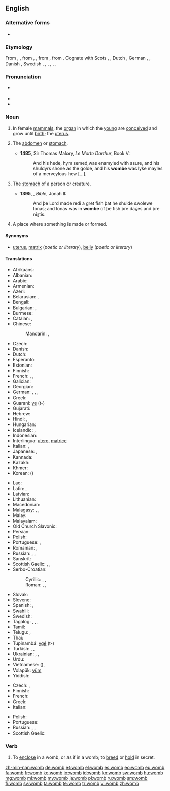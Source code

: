 ==English==
{{wikipedia|uterus}}

===Alternative forms===
* {{l|en|wame}} {{qualifier|dialectal}}

===Etymology===
From {{etyl|enm}} {{term|wombe|lang=enm}}, {{term|wambe|lang=enm}}, from {{etyl|ang}} {{term|womb|lang=ang}}, {{term|wamb||belly, stomach; bowels; heart; womb; hollow|lang=ang}}, from {{etyl|gem-pro}} {{recons|wambō||belly, stomach, abdomen|lang=gem-pro}}, from {{etyl|ine-pro}} {{recons|wamp-||membrane (of bowels), intestines, womb|lang=ine-pro}}. Cognate with Scots {{term|wam|lang=sco}}, {{term|wame||womb|lang=sco}}, Dutch {{term|wam||dewlap of beef; belly of a fish|lang=nl}}, German {{term|Wamme|lang=de}}, {{term|Wampe||paunch, belly}}, Danish {{term|vom||belly, paunch, rumen|lang=da}}, Swedish {{term|våmb||belly, stomach, rumen|lang=sv}}, {{etyl|no|-}} {{term|vomb||belly|lang=no}}, {{etyl|is|-}} {{term|vömb||belly, abdomen, stomach|lang=is}}, {{etyl|owl|-}} {{term|gumbelauc||womb|lang=owl}}, {{etyl|br|-}} {{term|gwamm||woman, wife|lang=br}}, {{etyl|sa|-}} {{term|||tr=vapā́|the skin or membrane lining the intestines or parts of the viscera, the caul or omentum|lang=sa}}. {{rfscript|Deva}}

===Pronunciation===
* {{a|UK}} {{IPA|/wuːm/}}
* {{audio|en-us-womb.ogg|Audio (US)}}
* {{rhymes|uːm}}

===Noun===
{{en-noun}}

# {{anatomy}} In female [[mammal]]s, the [[organ]] in which the [[young]] are [[conceive]]d and grow until [[birth]]; the [[uterus]]. {{defdate|from 8th c.}}
# {{obsolete}} The [[abdomen]] or [[stomach]]. {{defdate|8th-17th c.}}
#* '''1485''', Sir Thomas Malory, ''Le Morte Darthur'', Book V:
#*: And his hede, hym semed,was enamyled with asure, and his shuldyrs shone as the golde, and his '''wombe''' was lyke mayles of a merveylous hew [...].
# {{obsolete}} The [[stomach]] of a person or creature. {{defdate|8th-18th c.}}
#* '''1395''', {{w|John Wycliffe}}, ''Bible'', Jonah II:
#*: And þe Lord made redi a gret fish þat he shulde swolewe Ionas; and Ionas was in '''wombe''' of þe fish þre daȝes and þre niȝtis.
# {{figuratively}} A place where something is made or formed. {{defdate|from 15th c.}}

====Synonyms====
* {{sense|organ in mammals}} [[uterus]], [[matrix]] (''poetic or literary''), [[belly]] (''poetic or literary'')

====Translations====
{{trans-top|uterus}}
* Afrikaans: {{t-|af|baarmoeder}}
* Albanian: {{t-|sq|mitër}}
* Arabic: {{t-|ar|رحم|m|tr=raḥim|sc=Arab}}
* Armenian: {{t+|hy|արգանդ|tr=argand}}
* Azeri: {{t-|az|uşaqlıq}}
* Belarusian: {{t-|be|матка|f|tr=mátka|sc=Cyrl}}, {{t-|be|чэрава|n|tr=čérava|sc=Cyrl}}
* Bengali: {{t-|bn|জরায়ু|tr=jôrayu|sc=Beng}}
* Bulgarian: {{t-|bg|матка|f|tr=mátka|sc=Cyrl}}, {{t+|bg|утроба|f|tr=utróba|sc=Cyrl}}
* Burmese: {{t+|my|သားအိမ်|tr=thaein|sc=Mymr}}
* Catalan: {{t-|ca|úter|m}}, {{t-|ca|matriu|f}}
* Chinese:
*: Mandarin: {{t-|cmn|子宮|sc=Hani}},  {{t-|cmn|子宫|tr=zǐgōng|sc=Hani}}
* Czech: {{t+|cs|děloha|f}}
* Danish: {{t+|da|livmoder|c}}
* Dutch: {{t+|nl|baarmoeder}}
* Esperanto: {{t-|eo|utero}}
* Estonian: {{t-|et|emakas}}
* Finnish: {{t+|fi|kohtu}}
* French: {{t+|fr|utérus|m}}, {{t+|fr|ventre|m}}, {{qualifier|archaic}} {{t+|fr|matrice|f}}
* Galician: {{t+|gl|útero|m}}
* Georgian: {{t-|ka|საშვილოსნოს|tr=sašvilosnos|sc=Geor}}
* German: {{t-|de|Mutterleib|m}}, {{t+|de|Gebärmutter|f}}, {{t+|de|Schoß|m}}, {{t-|de|Uterus|m}}
* Greek: {{t+|el|μήτρα|f|tr=mítra}}
* Guaraní: [[ye]] (t-)
* Gujarati: {{t-|gu|ગર્ભાશય|tr=garbhāśay|sc=Gujr}}
* Hebrew: {{t+|he|רחם|m|sc=Hebr}}
* Hindi: {{t-|hi|गर्भ|m|tr=garbh}}, {{t-|hi|गर्भाशय|tr=garbhāśay|sc=Deva}}
* Hungarian: {{t+|hu|méh}}
* Icelandic: {{t+|is|leg|n}}, {{t+|is|móðurlíf|n}}
* Indonesian: {{t+|id|rahim}}
* Interlingua: [[utero]], [[matrice]]
* Italian: {{t+|it|utero|m}}, {{t+|it|grembo|m}}
* Japanese: {{t-|ja|子宮|tr=しきゅう, shikyū|sc=Jpan}}, {{t-|ja|母胎|tr=ぼたい, botai|sc=Jpan}}
* Kannada: {{t+|kn|ಗರ್ಭಕೋಶ|tr=garbhakoś|sc=Knda}}
* Kazakh: {{t|kk|жатыр|tr=jatır|sc=Cyrl}}
* Khmer: {{t+|km|ស្បូន|tr=sboon|sc=Khmr}}
* Korean: {{t+|ko|자궁|tr=jagung|sc=Kore}} ({{t+|ko|子宮|sc=Kore}})
{{trans-mid}}
* Lao: {{t-|lo|ມົດລູກ|tr=mōt lȗːk|sc=Laoo}}
* Latin: {{t-|la|uterus|m}}, {{t-|la|uterum|n}}
* Latvian: {{t-|lv|dzemde}}
* Lithuanian: {{t-|lt|gimda|f}}
* Macedonian: {{t-|mk|матка|f|tr=mátka|sc=Cyrl}}
* Malagasy: {{t+|mg|bobo}}, {{t+|mg|fananahana}}, {{t+|mg|vohoka}}
* Malay: {{t-|ms|rahim}}
* Malayalam: {{t-|ml|ഗര്‍ഭപാത്രം|tr=garbhapaathram|sc=Mlym}}
* Old Church Slavonic: {{tø|cu|чрѣво|n|tr=črěvo|sc=Cyrs}}
* Persian: {{t+|fa|رحم|tr=rahem|sc=fa-Arab}}
* Polish: {{t+|pl|macica|f}}
* Portuguese: {{t+|pt|útero|m}}, {{t+|pt|matriz|f}}
* Romanian: {{t-|ro|uter|n}}, {{t+|ro|matcă|f}}
* Russian: {{t+|ru|матка|f|tr=mátka}}, {{t+|ru|утроба|f|tr=utróba}}, {{t+|ru|чрево|n|tr=črévo|sc=Cyrl}}
* Sanskrit: {{t-|sa|गर्भ|m|tr=garbha|sc=Deva}}
* Scottish Gaelic: {{t-|gd|machlag|f}}, {{t-|gd|broinn|f}}, {{t-|gd|brù|f}}
* Serbo-Croatian:
*: Cyrillic: {{t-|sh|матерница|f}}, {{t-|sh|материца|f}}, {{t-|sh|утроба|f}}
*: Roman: {{t-|sh|maternica|f}}, {{t-|sh|materica|f}}, {{t-|sh|utroba|f}}
* Slovak: {{t-|sk|maternica|f}}
* Slovene: {{t+|sl|maternica|f}}
* Spanish: {{t+|es|útero|m}}, {{t+|es|matriz|f}}
* Swahili: {{t+|sw|uzazi}}
* Swedish: {{t+|sv|livmoder|c}}
* Tagalog: {{t-|tl|bahay-bata}}, {{t-|tl|sinapupunan}}, {{t-|tl|matris}}, {{t+|tl|utero}}
* Tamil: {{t+|ta|கருப்பை|tr=karuppai|sc=Taml}}
* Telugu: {{t+|te|గర్భం|tr=garbham|sc=Telu}}, {{t+|te|గర్భాశయము|tr=garbhasayamu|sc=Telu}}
* Thai: {{t-|th|มดลูก|tr=mót lôok|sc=Thai}}
* Tupinambá: [[ygé]] (t-)
* Turkish: {{t+|tr|rahim}}, {{t+|tr|dölyatağı}}, {{t-|tr|uterus}}
* Ukrainian: {{t-|uk|матка|f|tr=mátka|sc=Cyrl}}, {{t-|uk|утроба|f|tr=utróba|sc=Cyrl}}, {{t-|uk|чрево|n|tr=črévo|sc=Cyrl}}
* Urdu: {{t-|ur|گربھ|m|tr=garbh|sc=ur-Arab}}
* Vietnamese: {{t+|vi|tử cung}} ({{t-|vi|子宮}}), {{t-|vi|dạ con}}
* Volapük: [[vüm]]
* Yiddish: {{t-|yi|טראכט|sc=Hebr}}
{{trans-bottom}}

{{trans-top|figuratively: place where something is made or formed}}
* Czech: {{t+|cs|lůno|n}}, {{t-|cs|kolébka|f}}
* Finnish: {{t+|fi|kehto}}
* French: {{t+|fr|moule|m}}
* Greek: {{t+|el|μήτρα|f|tr=mítra}}
* Italian: {{t+|it|grembo|m}}
{{trans-mid}}
* Polish: {{t+|pl|łono|n}}
* Portuguese: {{t+|pt|útero|m}}
* Russian: {{t+|ru|лоно|n|tr=lóno|sc=Cyrl}}, {{t+|ru|чрево|n|tr=črévo|sc=Cyrl}}, {{t+|ru|колыбель|f|tr=kolybélʹ|sc=Cyrl}}
* Scottish Gaelic: {{t-|gd|broinn|f}}
{{trans-bottom}}

{{trans-see|belly}}

===Verb===
{{en-verb}}

# {{obsolete}} To [[enclose]] in a womb, or as if in a womb; to [[breed]] or [[hold]] in secret.
#: {{rfquotek|Shakespeare}}

[[zh-min-nan:womb]]
[[de:womb]]
[[et:womb]]
[[el:womb]]
[[es:womb]]
[[eo:womb]]
[[eu:womb]]
[[fa:womb]]
[[fr:womb]]
[[ko:womb]]
[[io:womb]]
[[id:womb]]
[[kn:womb]]
[[sw:womb]]
[[hu:womb]]
[[mg:womb]]
[[ml:womb]]
[[my:womb]]
[[ja:womb]]
[[pl:womb]]
[[ru:womb]]
[[sm:womb]]
[[fi:womb]]
[[sv:womb]]
[[ta:womb]]
[[te:womb]]
[[tr:womb]]
[[vi:womb]]
[[zh:womb]]